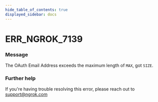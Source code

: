 ```yaml
---
hide_table_of_contents: true
displayed_sidebar: docs
---
```



# ERR_NGROK_7139

### Message
The OAuth Email Address exceeds the maximum length of `MAX`, got `SIZE`.

<ErrorDetails error='err_ngrok_7139' />


### Further help
If you're having trouble resolving this error, please reach out to [support@ngrok.com](mailto:support@ngrok.com?subject=Help%20with%20ERR_NGROK_7139)

